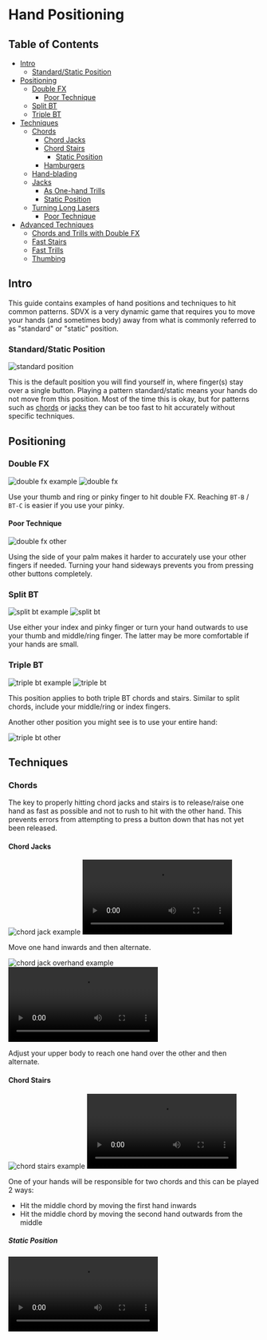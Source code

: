 
# Hand Positioning

## Table of Contents
- [Intro](#intro)
  - [Standard/Static Position](#standardstatic-position)
- [Positioning](#positioning)
  - [Double FX](#double-fx)
    - [Poor Technique](#poor-technique)
  - [Split BT](#split-bt)
  - [Triple BT](#triple-bt)
- [Techniques](#techniques)
  - [Chords](#chords)
    - [Chord Jacks](#chord-jacks)
    - [Chord Stairs](#chord-stairs)
      - [Static Position](#static-position)
    - [Hamburgers](#hamburgers)
  - [Hand-blading](#hand-blading)
  - [Jacks](#jacks)
    - [As One-hand Trills](#as-one-hand-trills)
    - [Static Position](#static-position-1)
  - [Turning Long Lasers](#turning-long-lasers)
    - [Poor Technique](#poor-technique-1)
- [Advanced Techniques](#advanced-techniques)
  - [Chords and Trills with Double FX](#chords-and-trills-with-double-fx)
  - [Fast Stairs](#fast-stairs)
  - [Fast Trills](#fast-trills)
  - [Thumbing](#thumbing)

## Intro

This guide contains examples of hand positions and techniques to hit common patterns. SDVX is a very dynamic game that requires you to move your hands (and sometimes body) away from what is commonly referred to as "standard" or "static" position.

### Standard/Static Position

<Image src="/guides/hand-positioning/standard_position.png" alt="standard position" />

This is the default position you will find yourself in, where finger(s) stay over a single button. Playing a pattern standard/static means your hands do not move from this position. Most of the time this is okay, but for patterns such as [chords](/terminology/patterns#chords) or [jacks](/patterns#jacks) they can be too fast to hit accurately without specific techniques.

## Positioning

### Double FX

<Image src="/guides/hand-positioning/ex_double_fx.png" alt="double fx example" />
<Image src="/guides/hand-positioning/double_fx.png" alt="double fx" />

Use your thumb and ring or pinky finger to hit double FX. Reaching `BT-B` / `BT-C` is easier if you use your pinky.

#### Poor Technique

<Image src="/guides/hand-positioning/double_fx_other.png" alt="double fx other" />

Using the side of your palm makes it harder to accurately use your other fingers if needed. Turning your hand sideways prevents you from pressing other buttons completely.

### Split BT

<Image src="/guides/hand-positioning/ex_split_bt.png" alt="split bt example" />
<Image src="/guides/hand-positioning/split_bt.png" alt="split bt" />

Use either your index and pinky finger or turn your hand outwards to use your thumb and middle/ring finger. The latter may be more comfortable if your hands are small.

### Triple BT

<Image src="/guides/hand-positioning/ex_triple_bt.png" alt="triple bt example" />
<Image src="/guides/hand-positioning/triple_bt.png" alt="triple bt" />

This position applies to both triple BT chords and stairs. Similar to split chords, include your middle/ring or index fingers.

Another other position you might see is to use your entire hand:

<Image src="/guides/hand-positioning/triple_bt_other.png" alt="triple bt other" />

## Techniques

### Chords

The key to properly hitting chord jacks and stairs is to release/raise one hand as fast as possible and not to rush to hit with the other hand. This prevents errors from attempting to press a button down that has not yet been released.

#### Chord Jacks

<div className="flex flex-row gap-x-4">
  <Image src="/guides/hand-positioning/ex_chord_jack.png" alt="chord jack example" />
  <Video src="/guides/hand-positioning/chord_jack.mp4" types="video/mp4" />
</div>

Move one hand inwards and then alternate.
<br/>

<div className="flex flex-row gap-x-4">
  <Image src="/guides/hand-positioning/ex_chord_jack_overhand.png" alt="chord jack overhand example" />
  <Video src="/guides/hand-positioning/chord_jack_overhand.mp4" types="video/mp4" />
</div>

Adjust your upper body to reach one hand over the other and then alternate.

#### Chord Stairs

<div className="flex flex-row gap-x-4">
  <Image src="/guides/hand-positioning/ex_chord_stairs.png" alt="chord stairs example" />
  <Video src="/guides/hand-positioning/chord_stairs.mp4" types="video/mp4" />
</div>

One of your hands will be responsible for two chords and this can be played 2 ways:
  - Hit the middle chord by moving the first hand inwards
  - Hit the middle chord by moving the second hand outwards from the middle

##### Static Position

<Video src="/guides/hand-positioning/chord_stairs_static.mp4" types="video/mp4" />

Playing chord stairs without moving your hands is referred to as playing them standard/static. Since each hand is responsible for pressing one button twice, it becomes too difficult to hit on-time if the stair is fast.

#### Hamburgers

Use one thumb under the other hand or adjust your upper body to reach one hand over the other and then alternate.

<div className="flex flex-row gap-x-4">
  <Image src="/guides/hand-positioning/ex_hamburgers.png" alt="hamburgers example" />
  <Video src="/guides/hand-positioning/hamburgers.mp4" types="video/mp4" />
</div>

### Hand-blading

<Video src="/guides/hand-positioning/handblading.mp4" types="video/mp4" />

This refers to turning knobs with an open hand. **Not recommended** as it is poor technique (you can quickly run out of room to turn long lasers) and excessive sideways force can damage the knobs.

### Jacks

The key to properly hitting jacks is to release/raise one hand as fast as possible and not to rush to hit with the other hand. This prevents errors from attempting to press a button down that has not yet been released.
<br/>

<div className="flex flex-row gap-x-4">
  <Image src="/guides/hand-positioning/ex_jacks.png" alt="jacks example" />
  <Video src="/guides/hand-positioning/jacks.mp4" types="video/mp4" />
</div>

Alternate your hands.

#### As One-hand Trills

<Video src="/guides/hand-positioning/jacks_one_hand.mp4" types="video/mp4" />

An uncommon but viable technique is to quickly alternate your fingers instead of hands on a single button. Movement in the video has been exaggerated for clarity.

#### Static Position

<Video src="/guides/hand-positioning/jacks_static.mp4" types="video/mp4" />

Hitting jacks without alternating hands is referred to as playing jacks standard/static. It becomes too difficult to hit on-time if the jack is too fast.


### Turning Long Lasers

<Video src="/guides/hand-positioning/turning_knobs.mp4" types="video/mp4" />

To ensure you do not drop lasers during long turns, alternate between pulling/pushing the knob along with your fingers and and then pushing/pulling with your thumb.

The video demonstrates this with a hand more to the side for clarity but this can also be done with your hand over the knob.

#### Poor Technique

<Video src="/guides/hand-positioning/turning_knobs_poor.mp4" types="video/mp4" />

Turning knobs this way can result in dropped inputs as your hand leaves the knob or running out of room.

## Advanced Techniques

### Chords and Trills with Double FX

<div className="flex flex-row gap-x-4">
  <Image src="/guides/hand-positioning/ex_chord_trills_double_fx.png" alt="chord trills double fx example" />
  <Video src="/guides/hand-positioning/chord_trills_double_fx.mp4" types="video/mp4" />
</div>

Adjust your upper body to reach one hand over the other. Example video is for chords but applies to trills as well.

### Fast Stairs

<div className="flex flex-row gap-x-4">
  <Image src="/guides/hand-positioning/ex_fast_stairs.png" alt="fast stairs example" />
  <Video src="/guides/hand-positioning/fast_stairs.mp4" types="video/mp4" />
</div>

<div className="flex flex-row gap-x-4">
  <Image src="/guides/hand-positioning/ex_fast_stairs_full.png" alt="fast stairs full example" />
  <Video src="/guides/hand-positioning/fast_stairs_full.mp4" types="video/mp4" />
</div>

For BT stairs that are too fast to hit accurately, try alternating hands instead of playing them static. Movement has been exaggerated for clarity.

### Fast Trills

<div className="flex flex-row gap-x-4">
  <Image src="/guides/hand-positioning/ex_fast_trills.png" alt="fast trills example" />
  <Video src="/guides/hand-positioning/fast_trills.mp4" types="video/mp4" />
</div>

For BT trills that are too fast to hit accurately, adjust your body to reach one hand over the other and alternate them every 2 buttons. Movement has been exaggerated for clarity.

### Thumbing

<Video src="/guides/hand-positioning/thumbing.mp4" types="video/mp4" />

This refers to turning knobs and pressing buttons at the same time. Can be done in situations where one-hand patterns become too complex.